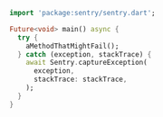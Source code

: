 ```dart
import 'package:sentry/sentry.dart';

Future<void> main() async {
  try {
    aMethodThatMightFail();
  } catch (exception, stackTrace) {
    await Sentry.captureException(
      exception,
      stackTrace: stackTrace,
    );
  }
}
```
